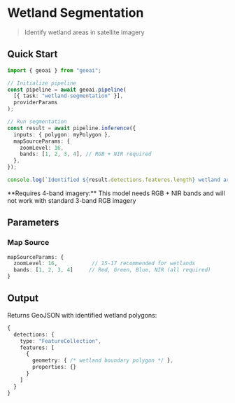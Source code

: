 
# Wetland Segmentation

> Identify wetland areas in satellite imagery

<VideoEmbed
  src="https://geobase-docs.s3.amazonaws.com/geobase-ai-assets/wetland-segmentation.mp4"
  title="Wetland Segmentation Demo"
/>

## Quick Start

```typescript
import { geoai } from "geoai";

// Initialize pipeline
const pipeline = await geoai.pipeline(
  [{ task: "wetland-segmentation" }],
  providerParams
);

// Run segmentation
const result = await pipeline.inference({
  inputs: { polygon: myPolygon },
  mapSourceParams: {
    zoomLevel: 16,
    bands: [1, 2, 3, 4], // RGB + NIR required
  },
});

console.log(`Identified ${result.detections.features.length} wetland areas`);
```

<Callout type="warning" emoji="🌊">
  **Requires 4-band imagery:** This model needs RGB + NIR bands and will not
  work with standard 3-band RGB imagery
</Callout>

## Parameters

### Map Source

```typescript
mapSourceParams: {
  zoomLevel: 16,           // 15-17 recommended for wetlands
  bands: [1, 2, 3, 4]     // Red, Green, Blue, NIR (all required)
}
```

## Output

Returns GeoJSON with identified wetland polygons:

```typescript
{
  detections: {
    type: "FeatureCollection",
    features: [
      {
        geometry: { /* wetland boundary polygon */ },
        properties: {}
      }
    ]
  }
}
```
